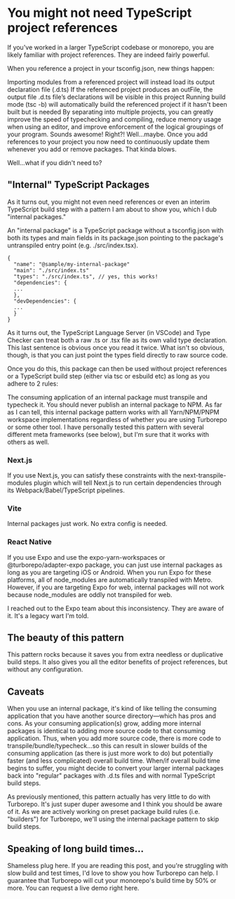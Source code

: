 # You might not need TypeScript project references

If you've worked in a larger TypeScript codebase or monorepo, you are likely familiar with project references. They are indeed fairly powerful.

When you reference a project in your tsconfig.json, new things happen:

Importing modules from a referenced project will instead load its output declaration file (.d.ts)
If the referenced project produces an outFile, the output file .d.ts file’s declarations will be visible in this project
Running build mode (tsc -b) will automatically build the referenced project if it hasn't been built but is needed
By separating into multiple projects, you can greatly improve the speed of typechecking and compiling, reduce memory usage when using an editor, and improve enforcement of the logical groupings of your program.
Sounds awesome! Right?! Well...maybe. Once you add references to your project you now need to continuously update them whenever you add or remove packages. That kinda blows.

Well...what if you didn't need to?

## "Internal" TypeScript Packages

As it turns out, you might not even need references or even an interim TypeScript build step with a pattern I am about to show you, which I dub "internal packages."

An "internal package" is a TypeScript package without a tsconfig.json with both its types and main fields in its package.json pointing to the package's untranspiled entry point (e.g. ./src/index.tsx).

```json5
{
  "name": "@sample/my-internal-package"
  "main": "./src/index.ts"
  "types": "./src/index.ts", // yes, this works!
  "dependencies": {
  ...
  },
  "devDependencies": {
  ...
  }
}
```

As it turns out, the TypeScript Language Server (in VSCode) and Type Checker can treat both a raw .ts or .tsx file as its own valid type declaration. This last sentence is obvious once you read it twice. What isn't so obvious, though, is that you can just point the types field directly to raw source code.

Once you do this, this package can then be used without project references or a TypeScript build step (either via tsc or esbuild etc) as long as you adhere to 2 rules:

The consuming application of an internal package must transpile and typecheck it.
You should never publish an internal package to NPM.
As far as I can tell, this internal package pattern works with all Yarn/NPM/PNPM workspace implementations regardless of whether you are using Turborepo or some other tool. I have personally tested this pattern with several different meta frameworks (see below), but I'm sure that it works with others as well.

### Next.js

If you use Next.js, you can satisfy these constraints with the next-transpile-modules plugin which will tell Next.js to run certain dependencies through its Webpack/Babel/TypeScript pipelines.

### Vite

Internal packages just work. No extra config is needed.

### React Native

If you use Expo and use the expo-yarn-workspaces or @turborepo/adapter-expo package, you can just use internal packages as long as you are targeting iOS or Android. When you run Expo for these platforms, all of node_modules are automatically transpiled with Metro. However, if you are targeting Expo for web, internal packages will not work because node_modules are oddly not transpiled for web.

I reached out to the Expo team about this inconsistency. They are aware of it. It's a legacy wart I'm told.

## The beauty of this pattern

This pattern rocks because it saves you from extra needless or duplicative build steps. It also gives you all the editor benefits of project references, but without any configuration.

## Caveats

When you use an internal package, it's kind of like telling the consuming application that you have another source directory—which has pros and cons. As your consuming application(s) grow, adding more internal packages is identical to adding more source code to that consuming application. Thus, when you add more source code, there is more code to transpile/bundle/typecheck...so this can result in slower builds of the consuming application (as there is just more work to do) but potentially faster (and less complicated) overall build time. When/if overall build time begins to suffer, you might decide to convert your larger internal packages back into "regular" packages with .d.ts files and with normal TypeScript build steps.

As previously mentioned, this pattern actually has very little to do with Turborepo. It's just super duper awesome and I think you should be aware of it. As we are actively working on preset package build rules (i.e. "builders") for Turborepo, we'll using the internal package pattern to skip build steps.

## Speaking of long build times...

Shameless plug here. If you are reading this post, and you're struggling with slow build and test times, I'd love to show you how Turborepo can help. I guarantee that Turborepo will cut your monorepo's build time by 50% or more. You can request a live demo right here.
